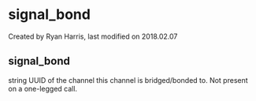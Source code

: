 
# signal_bond 

 Created by  Ryan Harris, last modified on 2018.02.07

## signal_bond

string UUID of the channel this channel is bridged/bonded to. Not present on a one-legged call.


